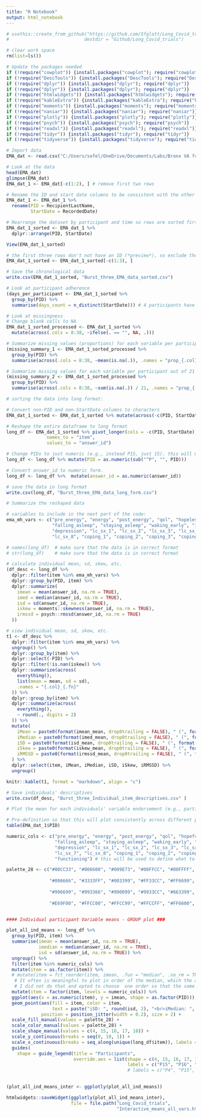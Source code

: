 ```yaml
---
title: "R Notebook"
output: html_notebook
---
```


```r
# usethis::create_from_github("https://github.com/Sfglatt/Long_Covid_trials.git",
#                            destdir = "Github/Long_Covid_trials")
```

```r
# clear work space
rm(list=ls())

# Update the packages needed
if (!require("cowplot")) {install.packages("cowplot"); require("cowplot")}                # drawing on plot
if (!require("DescTools")) {install.packages("DescTools"); require("DescTools")}          # descriptives
if (!require("dplyr")) {install.packages("dplyr"); require("dplyr")}                      # data wrangling
if (!require("dplyr")) {install.packages("dplyr"); require("dplyr")}                      # interplots
if (!require("htmlwidgets")) {install.packages("htmlwidgets"); require("htmlwidgets")}    # plotting
if (!require("kableExtra")) {install.packages("kableExtra"); require("kableExtra")}       # tables
if (!require("moments")) {install.packages("moments"); require("moments")}                # descriptives for data
if (!require("naniar")) {install.packages("naniar"); require("naniar")}                   # descriptives for data
if (!require("plotly")) {install.packages("plotly"); require("plotly")}                   # plot data
if (!require("psych")) {install.packages("psych"); require("psych")}                      # descriptives for data
if (!require("readxl")) {install.packages("readxl"); require("readxl")}                   # import data
if (!require("tidyr")) {install.packages("tidyr"); require("tidyr")}                      # data wrangling
if (!require("tidyverse")) {install.packages("tidyverse"); require("tidyverse")}          # manipulation, plot, etc.
```

```r
# Import data 
EMA_dat <- read.csv("C:/Users/sofel/OneDrive/Documents/Labs/Bronx VA foundation/EMA_long_covid/Long_COVID_EMA_Data_Final_Burst_De-Identified.csv") 

# Look at the data
head(EMA_dat)
glimpse(EMA_dat)
EMA_dat_1 <- EMA_dat[-c(1:2), ] # remove first two rows 

# Rename the ID and start date columns to be consistent with the other datasets
EMA_dat_1 <- EMA_dat_1 %>%
  rename(PID = RecipientLastName,
         StartDate = RecordedDate)

# Rearrange the dataset by participant and time so rows are sorted first by participant and then by daily measures
EMA_dat_1_sorted <- EMA_dat_1 %>%
  dplyr::arrange(PID, StartDate)

View(EMA_dat_1_sorted)

# the first three rows don't not have an ID (*preview*), so exclude those
EMA_dat_1_sorted <- EMA_dat_1_sorted[-c(1:3), ]

# Save the chronological data
write.csv(EMA_dat_1_sorted, "Burst_three_EMA_data_sorted.csv")
```

```r
# Look at participant adherence
(days_per_participant <- EMA_dat_1_sorted %>%
  group_by(PID) %>%
  summarise(days_count = n_distinct(StartDate))) # 4 participants have 20/21 days, 1 has 5.

# Look at missingness
# Change blank cells to NA
EMA_dat_1_sorted_processed <- EMA_dat_1_sorted %>%
  mutate(across(.cols = 8:38, ~ifelse(. == "", NA, .)))

# Summarize missing values (proportions) for each variable per participant from filled out diaries
(missing_summary_1 <- EMA_dat_1_sorted_processed %>%
  group_by(PID) %>%
  summarise(across(.cols = 8:38, ~mean(is.na(.)), .names = "prop_{.col}")))

# Summarize missing values for each variable per participant out of 21 days 
(missing_summary_2 <- EMA_dat_1_sorted_processed %>%
  group_by(PID) %>%
  summarise(across(.cols = 8:38, ~sum(is.na(.)) / 21, .names = "prop_{.col}")))
```

```r
# sorting the data into long format: 

# Convert non-PID and non-StartDate columns to characters
EMA_dat_1_sorted <- EMA_dat_1_sorted %>% mutate(across(-c(PID, StartDate), as.character))

# Reshape the entire dataframe to long format
long_df <- EMA_dat_1_sorted %>% pivot_longer(cols = -c(PID, StartDate), 
               names_to = "item", 
               values_to = "answer_id")

# Change PIDs to just numeric (e.g., instead P15, just 15). this will make it easier to plot 
long_df <- long_df %>% mutate(PID = as.numeric(sub("^P", "", PID)))

# Convert answer_id to numeric form.
long_df <- long_df %>%  mutate(answer_id = as.numeric(answer_id))

# save the data in long format
write.csv(long_df, "Burst_three_EMA_data_long_form.csv")

# Summarize the reshaped data

# variables to include in the next part of the code:
ema_mh_vars <- c("pre_energy", "energy", "post_energy", "qol", "hopelessness", "health", "restedness", "health",
                 "falling_asleep", "staying_asleep", "waking_early", "isolation", "busy", "anxiety", 
                 "depression", "lc_sx_1", "lc_sx_2", "lc_sx_3", "lc_sx_4", "lc_sx_5", "lc_sx_6", "lc_sx_7",
                 "lc_sx_8", "coping_1", "coping_2", "coping_3", "coping_4", "coping_5","functioning")

# names(long_df)  # make sure that the data is in correct format
# str(long_df)    # make sure that the data is in correct format

# calculate individual mean, sd, skew, etc. 
(df_desc <- long_df %>%
  dplyr::filter(item %in% ema_mh_vars) %>%  
  dplyr::group_by(PID, item) %>%
  dplyr::summarize(
    imean = mean(answer_id, na.rm = TRUE),
    imed = median(answer_id, na.rm = TRUE),
    isd = sd(answer_id, na.rm = TRUE),
    iskew = moments::skewness(answer_id, na.rm = TRUE),
    irmssd = psych::rmssd(answer_id, na.rm = TRUE)
  ))

# view individual mean, sd, skew, etc. 
t1 <- df_desc %>%
  dplyr::filter(item %in% ema_mh_vars) %>%
  ungroup() %>%
  dplyr::group_by(item) %>%
  dplyr::select(-PID) %>%
  dplyr::filter(!is.nan(iskew)) %>%
  dplyr::summarize(across(
    everything(),
    list(mean = mean, sd = sd),
    .names = "{.col}_{.fn}"
  )) %>%
  dplyr::group_by(item) %>%
  dplyr::summarize(across(
    everything(),
    ~ round(., digits = 2)
  )) %>%
  mutate(
    iMean = paste0(format(imean_mean, drop0trailing = FALSE), " (", format(imean_sd, drop0trailing = FALSE), ")"),
    iMedian = paste0(format(imed_mean, drop0trailing = FALSE), " (", format(imed_sd, drop0trailing = FALSE), ")"),
    iSD = paste0(format(isd_mean, drop0trailing = FALSE), " (", format(isd_sd, drop0trailing = FALSE), ")"),
    iSkew = paste0(format(iskew_mean, drop0trailing = FALSE), " (", format(iskew_sd, drop0trailing = FALSE), ")"),
    iRMSSD = paste0(format(irmssd_mean, drop0trailing = FALSE), " (", format(irmssd_sd, drop0trailing = FALSE), ")")
  ) %>%
  dplyr::select(item, iMean, iMedian, iSD, iSkew, iRMSSD) %>%
  ungroup()

knitr::kable(t1, format = "markdown", align = "c")

# Save individuals' descriptives
write.csv(df_desc, "Burst_three_Individual_item_descriptives.csv" )
```

```r
# Plot the mean for each individuals' variable endorsement (e.g., participant 15's average hopefulness score).

# Pre-definition so that this will plot consistently across different participants 
table(EMA_dat_1$PID)

numeric_cols <- c("pre_energy", "energy", "post_energy", "qol", "hopefulness", "health", "restedness", 
                  "falling_asleep", "staying_asleep", "waking_early", "isolation", "busy", "anxiety", 
                  "depression", "lc_sx_1", "lc_sx_2", "lc_sx_3", "lc_sx_4", "lc_sx_5", "lc_sx_6", 
                  "lc_sx_7", "lc_sx_8", "coping_1", "coping_2", "coping_3", "coping_4", "coping_5",
                  "functioning") # this will be used to define what to plot, and separately, for factors/levels. 

palette_28 <- c("#00CC33", "#006600", "#009E73", "#00FFCC", "#00FFFF", "#33CCCC", "#56B4E9",
              
                "#006666", "#3333FF", "#003399", "#FF33CC", "#FF6699", "#FF0066", "#FF6666",
              
                "#996699", "#993366", "#990099", "#9933CC", "#663399", "#330066", "#CC3333",
              
                "#E69F00", "#FFCC00", "#FFCC99", "#FFCCFF", "#FF6600", "#FF9933", "#CC9966")


#### Individual participant Variable means - GROUP plot ###

plot_all_ind_means <- long_df %>%
  group_by(PID, item) %>%
  summarise(imean = mean(answer_id, na.rm = TRUE),
            imedian = median(answer_id, na.rm = TRUE),
            isd = sd(answer_id, na.rm = TRUE)) %>%
  ungroup() %>%
  filter(item %in% numeric_cols) %>%
  mutate(item = as.factor(item)) %>%
  # mutate(item = fct_reorder(item, imean, .fun = "median", .na_rm = TRUE)) %>%
   # It often is meaningful to plot in order of the median, which the above comment does. 
   # I did not do that and opted to choose  one order so that the same order can be followed for other plots. 
  mutate(item = factor(item, levels = numeric_cols)) %>%
  ggplot(aes(x = as.numeric(item), y = imean, shape = as.factor(PID))) +
  geom_point(aes(fill = item, color = item, 
                 text = paste("iSD: ", round(isd, 2), "<br>iMedian: ", round(imedian, 2))), 
             position = position_jitter(width = 0.2), size = 2) +
  scale_fill_manual(values = palette_28) +
  scale_color_manual(values = palette_28) +
  scale_shape_manual(values = c(4, 15, 16, 17, 18)) +  
  scale_y_continuous(breaks = seq(0, 10, 1)) +  
  scale_x_continuous(breaks = seq_along(unique(long_df$item)), labels = seq_along(unique(long_df$item))) +  
  guides(
    shape = guide_legend(title = "Participants", 
                         override.aes = list(shape = c(4, 15, 16, 17, 18), 
                                             labels = c("P15", "P16", "P19", "P20", "P21"))))
                                             # labels = c("P4", "P15", "P16", "P17", "P18")
                                             

(plot_all_ind_means_inter <- ggplotly(plot_all_ind_means))

htmlwidgets::saveWidget(ggplotly(plot_all_ind_means_inter),
                        file = file.path("Long_Covid_trials",                                                     
                                         "Interactive_means_all_vars.html"))
```
